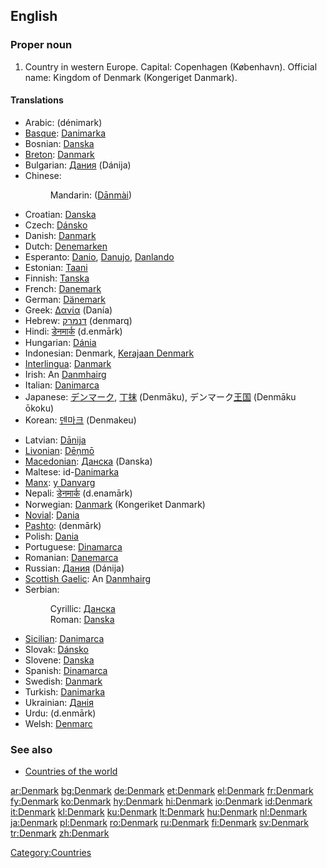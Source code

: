{{wikipedia}}
==English==

===Proper noun===
{{en-proper noun}}

# Country in western Europe. Capital: Copenhagen (København). Official name: Kingdom of Denmark (Kongeriget Danmark).

====Translations====
{{top}}
* Arabic: {{Arab|[[دانمارك]]}} (dénimark)
* [[Basque]]: [[Danimarka]]
* Bosnian: [[Danska#Bosnian|Danska]] {{f}}
* [[Breton]]: [[Danmark]]
* Bulgarian: [[Дания]] (Dánija) {{f}}
* Chinese:
*: Mandarin: {{zh-ts|丹麥|丹麦}} ([[Dānmài]])
* Croatian: [[Danska#Croatian|Danska]] {{f}}
* Czech: [[Dánsko]]
* Danish: [[Danmark]]
* Dutch: [[Denemarken]]
* Esperanto: [[Danio]], [[Danujo]], [[Danlando]]
* Estonian: [[Taani]]
* Finnish: [[Tanska]]
* French: [[Danemark]] {{m}}
* German: [[Dänemark]]
* Greek: [[Δανία]] (Danía) {{f}}
* Hebrew: [[דנמרק]] (denmarq)
* Hindi: [[डेनमार्क]] (d.enmārk)
* Hungarian: [[Dánia]]
* Indonesian: Denmark, [[Kerajaan Denmark]]
* [[Interlingua]]: [[Danmark]]
* Irish: An [[Danmhairg]] {{f}}
* Italian: [[Danimarca]]
* Japanese: [[デンマーク]], [[丁抹]] (Denmāku), デンマーク[[王国]] (Denmāku ōkoku)
* Korean: [[덴마크]] (Denmakeu)
{{mid}}
* Latvian: [[Dānija]] {{f}}
* [[Livonian]]: [[Dēņmō]]
* [[Macedonian]]: [[Данска]] (Danska) {{f}}
* Maltese: id-[[Danimarka]]
* [[Manx]]: [[y Danvarg]]
* Nepali: [[डेनमार्क]] (d.enamārk)
* Norwegian: [[Danmark]] (Kongeriket Danmark)
* [[Novial]]: [[Dania]]
* [[Pashto]]: {{PSchar|[[ډېنمارک]]}} (denmārk)
* Polish: [[Dania]] {{f}}
* Portuguese: [[Dinamarca]] {{f}}
* Romanian: [[Danemarca]] {{f}}
* Russian: [[Дания]] (Dánija) {{f}}
* [[Scottish Gaelic]]: An [[Danmhairg]] {{f}}
* Serbian:
*: Cyrillic: [[Данска#Serbian|Данска]] {{f}}
*: Roman: [[Danska#Serbian|Danska]] {{f}}
* [[Sicilian]]: [[Danimarca#Sicilian|Danimarca]] {{f}}
* Slovak: [[Dánsko]]
* Slovene: [[Danska#Slovene|Danska]] {{f}}
* Spanish: [[Dinamarca]] {{f}}
* Swedish: [[Danmark]]
* Turkish: [[Danimarka]]
* Ukrainian: [[Данія]] {{f}}
* Urdu: {{ur-Arab|[[ڈنمارک]]}} (d.enmārk)
* Welsh: [[Denmarc]] {{f}}
{{bottom}}

===See also===
* [[Appendix:Countries of the world|Countries of the world]]

[[Category:Countries]]

[[ar:Denmark]]
[[bg:Denmark]]
[[de:Denmark]]
[[et:Denmark]]
[[el:Denmark]]
[[fr:Denmark]]
[[fy:Denmark]]
[[ko:Denmark]]
[[hy:Denmark]]
[[hi:Denmark]]
[[io:Denmark]]
[[id:Denmark]]
[[it:Denmark]]
[[kl:Denmark]]
[[ku:Denmark]]
[[lt:Denmark]]
[[hu:Denmark]]
[[nl:Denmark]]
[[ja:Denmark]]
[[pl:Denmark]]
[[ro:Denmark]]
[[ru:Denmark]]
[[fi:Denmark]]
[[sv:Denmark]]
[[tr:Denmark]]
[[zh:Denmark]]